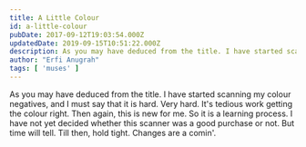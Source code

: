 ```yaml
---
title: A Little Colour
id: a-little-colour
pubDate: 2017-09-12T19:03:54.000Z
updatedDate: 2019-09-15T10:51:22.000Z
description: As you may have deduced from the title. I have started scanning my colour negatives, and I must say that it is hard. Very hard. It's tedious work getting the colour right. Then again, this is new for me. So it is a learning process. I have not yet decided whether this scanner was a good purchase or not. But time will tell. Till then, hold tight. Changes are a comin'. 
author: "Erfi Anugrah"
tags: [ 'muses' ]
---
```


As you may have deduced from the title. I have started scanning my colour negatives, and I must say that it is hard. Very hard. It's tedious work getting the colour right. Then again, this is new for me. So it is a learning process. I have not yet decided whether this scanner was a good purchase or not. But time will tell. Till then, hold tight. Changes are a comin'. 
